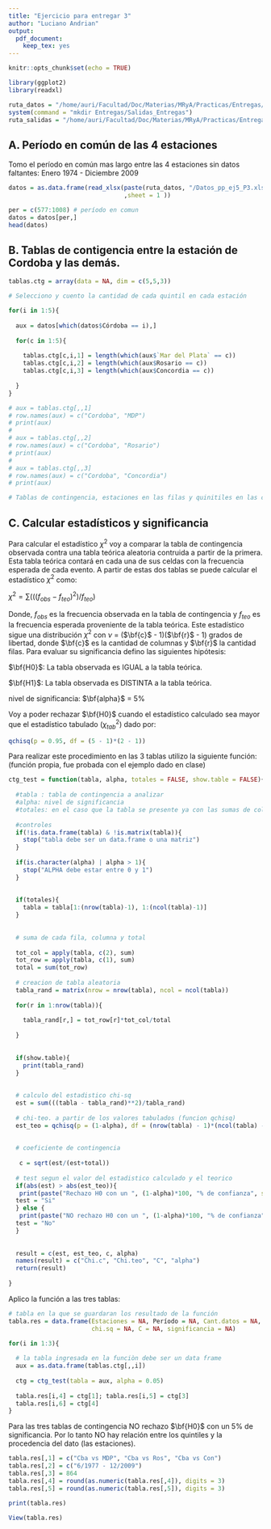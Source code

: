 ```yaml
---
title: "Ejercicio para entregar 3"
author: "Luciano Andrian"
output:
  pdf_document: 
    keep_tex: yes
---
```


  <style>
p.caption {
  font-size: 0.9em;
}
</style>

```r
knitr::opts_chunk$set(echo = TRUE)
```

```r
library(ggplot2)
library(readxl)
```

```r
ruta_datos = "/home/auri/Facultad/Doc/Materias/MRyA/Practicas/Entregas/"
system(command = "mkdir Entregas/Salidas_Entregas") 
ruta_salidas = "/home/auri/Facultad/Doc/Materias/MRyA/Practicas/Entregas/Salidas_Entregas" 
```


## A. Período en común de las 4 estaciones

Tomo el período en común mas largo entre las 4 estaciones sin datos faltantes: Enero 1974 - Diciembre 2009

```r
datos = as.data.frame(read_xlsx(paste(ruta_datos, "/Datos_pp_ej5_P3.xlsx", sep = "")
                                ,sheet = 1 ))

```

```r
per = c(577:1008) # período en comun
datos = datos[per,]
head(datos)
```

## B. Tablas de contigencia entre la estación de Cordoba y las demás.

```r
tablas.ctg = array(data = NA, dim = c(5,5,3))

# Selecciono y cuento la cantidad de cada quintil en cada estación

for(i in 1:5){
  
  aux = datos[which(datos$Córdoba == i),]
  
  for(c in 1:5){
    
    tablas.ctg[c,i,1] = length(which(aux$`Mar del Plata` == c))
    tablas.ctg[c,i,2] = length(which(aux$Rosario == c))
    tablas.ctg[c,i,3] = length(which(aux$Concordia == c))
    
  }
}

```

```r
# aux = tablas.ctg[,,1]
# row.names(aux) = c("Cordoba", "MDP")
# print(aux)
# 
# aux = tablas.ctg[,,2]
# row.names(aux) = c("Cordoba", "Rosario")
# print(aux)
# 
# aux = tablas.ctg[,,3]
# row.names(aux) = c("Cordoba", "Concordia")
# print(aux)

# Tablas de contingencia, estaciones en las filas y quinitiles en las columnas.

```


## C. Calcular estadísticos y significancia

Para calcular el estadístico $\chi^2$ voy a comparar la tabla de contingencia observada contra una tabla teórica aleatoria contruida a partir de la primera. Esta tabla teórica contará en cada una de sus celdas con la frecuencia esperada de cada evento. A partir de estas dos tablas se puede calcular el estadístico $\chi^2$ como:

$\chi^2 = \sum(((f_{obs} - f_{teo})^2)/f_{teo})$

Donde, $f_{obs}$ es la frecuencia observada en la tabla de contingencia y $f_{teo}$ es la frecuencia esperada proveniente de la tabla teórica. 
Este estadístico sigue una distribución $\chi^2$ con $\nu$ = ($\bf{c}$ - 1)($\bf{r}$ - 1) grados de libertad, donde $\bf{c}$ es la cantidad de columnas y $\bf{r}$ la cantidad filas. Para evaluar su significancia defino las siguientes hipótesis:

$\bf{H0}$: La tabla observada es  IGUAL a la tabla teórica.  

$\bf{H1}$: La tabla observada es DISTINTA a la tabla teórica.

nivel de significancia: $\bf{alpha}$ = 5%

Voy a poder rechazar $\bf{H0}$ cuando el estadístico calculado sea mayor que el estadístico tabulado ($\chi_{tab}^2$) dado por:
```r
qchisq(p = 0.95, df = (5 - 1)*(2 - 1))
```

 Para realizar este procedimiento en las 3 tablas utilizo la siguiente función:
 (función propia, fue probada con el ejemplo dado en clase)

```r
ctg_test = function(tabla, alpha, totales = FALSE, show.table = FALSE){
  
  #tabla : tabla de contingencia a analizar
  #alpha: nivel de significancia
  #totales: en el caso que la tabla se presente ya con las sumas de columnas y filas
  
  #controles
  if(!is.data.frame(tabla) & !is.matrix(tabla)){
    stop("tabla debe ser un data.frame o una matriz")
  }
  
  if(is.character(alpha) | alpha > 1){
    stop("ALPHA debe estar entre 0 y 1")
  }
  
  
  if(totales){
    tabla = tabla[1:(nrow(tabla)-1), 1:(ncol(tabla)-1)]
  } 
  
  
  # suma de cada fila, columna y total
  
  tot_col = apply(tabla, c(2), sum)
  tot_row = apply(tabla, c(1), sum)
  total = sum(tot_row)
  
  # creacion de tabla aleatoria
  tabla_rand = matrix(nrow = nrow(tabla), ncol = ncol(tabla))
  
  for(r in 1:nrow(tabla)){
    
    tabla_rand[r,] = tot_row[r]*tot_col/total
   
  }
  
  
  if(show.table){
    print(tabla_rand)
  }
  
  
  # calculo del estadistico chi-sq
  est = sum(((tabla - tabla_rand)**2)/tabla_rand)
  
  # chi-teo. a partir de los valores tabulados (funcion qchisq)
  est_teo = qchisq(p = (1-alpha), df = (nrow(tabla) - 1)*(ncol(tabla) - 1))
  
  
  # coeficiente de contingencia 
  
   c = sqrt(est/(est+total)) 
  
  # test segun el valor del estadistico calculado y el teorico
  if(abs(est) > abs(est_teo)){
   print(paste("Rechazo H0 con un ", (1-alpha)*100, "% de confianza", sep = ""), quote = F)
  test = "Si"
  } else {
   print(paste("NO rechazo H0 con un ", (1-alpha)*100, "% de confianza", sep = ""), quote = F)
  test = "No"
  }
  
  
  result = c(est, est_teo, c, alpha)
  names(result) = c("Chi.c", "Chi.teo", "C", "alpha")
  return(result) 
  
}

```



Aplico la función a las tres tablas:

```r

# tabla en la que se guardaran los resultado de la función
tabla.res = data.frame(Estaciones = NA, Período = NA, Cant.datos = NA,
                       chi.sq = NA, C = NA, significancia = NA)

for(i in 1:3){
  
  # la tabla ingresada en la funciòn debe ser un data frame
  aux = as.data.frame(tablas.ctg[,,i]) 
  
  ctg = ctg_test(tabla = aux, alpha = 0.05)
  
  tabla.res[i,4] = ctg[1]; tabla.res[i,5] = ctg[3]
  tabla.res[i,6] = ctg[4]
}

```


Para las tres tablas de contingencia NO rechazo $\bf{H0}$ con un 5% de significancia. Por lo tanto NO hay relación entre los quintiles y la procedencia del dato (las estaciones).

```r
tabla.res[,1] = c("Cba vs MDP", "Cba vs Ros", "Cba vs Con")
tabla.res[,2] = c("6/1977 - 12/2009")
tabla.res[,3] = 864
tabla.res[,4] = round(as.numeric(tabla.res[,4]), digits = 3)
tabla.res[,5] = round(as.numeric(tabla.res[,5]), digits = 3)

print(tabla.res)

View(tabla.res)
```






 
 

